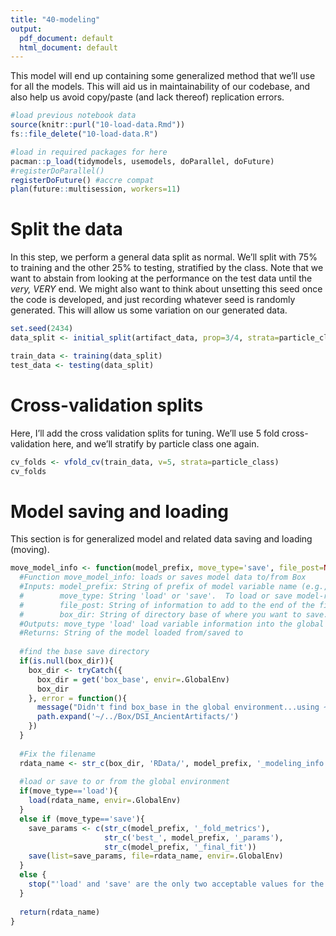 ```yaml
---
title: "40-modeling"
output:
  pdf_document: default
  html_document: default
---
```


This model will end up containing some generalized method that we'll use for all the models.  This will aid us in maintainability of our codebase, and also help us avoid copy/paste (and lack thereof) replication errors.

```r
#load previous notebook data
source(knitr::purl("10-load-data.Rmd"))
fs::file_delete("10-load-data.R")

#load in required packages for here
pacman::p_load(tidymodels, usemodels, doParallel, doFuture)
#registerDoParallel()
registerDoFuture() #accre compat
plan(future::multisession, workers=11)
```

# Split the data
In this step, we perform a general data split as normal.  We'll split with 75% to training and the other 25% to testing, stratified by the class.  Note that we want to abstain from looking at the performance on the test data until the _very, VERY_ end.  We might also want to think about unsetting this seed once the code is developed, and just recording whatever seed is randomly generated.  This will allow us some variation on our generated data.

```r
set.seed(2434)
data_split <- initial_split(artifact_data, prop=3/4, strata=particle_class)

train_data <- training(data_split)
test_data <- testing(data_split)
```


# Cross-validation splits
Here, I'll add the cross validation splits for tuning.  We'll use 5 fold cross-validation here, and we'll stratify by particle class one again.
```r
cv_folds <- vfold_cv(train_data, v=5, strata=particle_class)
cv_folds
```

# Model saving and loading
This section is for generalized model and related data saving and loading (moving).
```r
move_model_info <- function(model_prefix, move_type='save', file_post=NULL, box_dir=NULL) {
  #Function move_model_info: loads or saves model data to/from Box
  #Inputs: model_prefix: String of prefix of model variable name (e.g., 'glmnet', 'nb', etc)
  #        move_type: String 'load' or 'save'.  To load or save model-related data from/to Box
  #        file_post: String of information to add to the end of the filename
  #        box_dir: String of directory base of where you want to save.  By default, it will save to the shared Box drive.
  #Outputs: move_type 'load' load variable information into the global environment.  'save' changes nothing in global env.
  #Returns: String of the model loaded from/saved to
  
  #find the base save directory
  if(is.null(box_dir)){
    box_dir <- tryCatch({
      box_dir = get('box_base', envir=.GlobalEnv)
      box_dir
    }, error = function(){
      message("Didn't find box_base in the global environment...using ~/../Box/DSI_AncientArtifacts/...")
      path.expand('~/../Box/DSI_AncientArtifacts/')
    })
  }
  
  #Fix the filename
  rdata_name <- str_c(box_dir, 'RData/', model_prefix, '_modeling_info', file_post, '.RData')
  
  #load or save to or from the global environment
  if(move_type=='load'){
    load(rdata_name, envir=.GlobalEnv)
  }
  else if (move_type=='save'){
    save_params <- c(str_c(model_prefix, '_fold_metrics'),
                     str_c('best_', model_prefix, '_params'),
                     str_c(model_prefix, '_final_fit'))
    save(list=save_params, file=rdata_name, envir=.GlobalEnv)
  }
  else {
    stop("'load' and 'save' are the only two acceptable values for the move_type.")
  }
  
  return(rdata_name)
}
```

